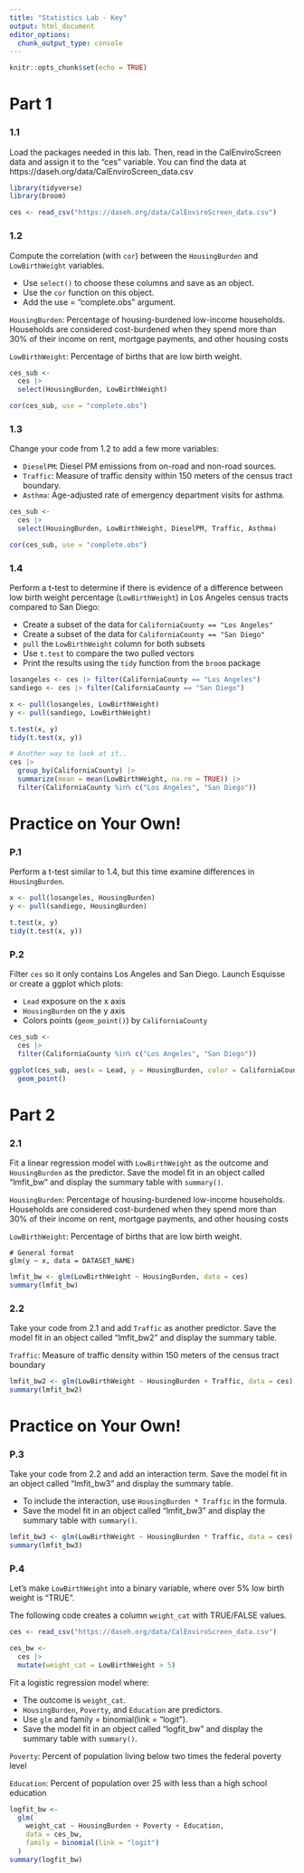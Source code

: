 ```yaml
---
title: "Statistics Lab - Key"
output: html_document
editor_options: 
  chunk_output_type: console
---
```


```r
knitr::opts_chunk$set(echo = TRUE)
```

# Part 1

### 1.1

Load the packages needed in this lab. Then, read in the CalEnviroScreen data and assign it to the "ces" variable. You can find the data at https://daseh.org/data/CalEnviroScreen_data.csv


```r
library(tidyverse)
library(broom)
```

```r
ces <- read_csv("https://daseh.org/data/CalEnviroScreen_data.csv")
```

### 1.2

Compute the correlation (with `cor`) between the `HousingBurden` and `LowBirthWeight` variables. 

* Use `select()` to choose these columns and save as an object. 
* Use the `cor` function on this object.
* Add the use = "complete.obs" argument.

`HousingBurden`: Percentage of housing-burdened low-income households. Households are considered cost-burdened when they spend more than 30% of their income on rent, mortgage payments, and other housing costs

`LowBirthWeight`: Percentage of births that are low birth weight.

```r
ces_sub <-
  ces |>
  select(HousingBurden, LowBirthWeight)

cor(ces_sub, use = "complete.obs")
```

### 1.3

Change your code from 1.2 to add a few more variables: 

* `DieselPM`: Diesel PM emissions from on-road and non-road sources. 
* `Traffic`: Measure of traffic density within 150 meters of the census tract boundary. 
* `Asthma`: Age-adjusted rate of emergency department visits for asthma. 

```r
ces_sub <-
  ces |>
  select(HousingBurden, LowBirthWeight, DieselPM, Traffic, Asthma)

cor(ces_sub, use = "complete.obs")
```

### 1.4

Perform a t-test to determine if there is evidence of a difference between low birth weight percentage (`LowBirthWeight`) in Los Angeles census tracts compared to San Diego:

* Create a subset of the data for `CaliforniaCounty == "Los Angeles"`
* Create a subset of the data for `CaliforniaCounty == "San Diego"`
* `pull` the `LowBirthWeight` column for both subsets
* Use `t.test` to compare the two pulled vectors
* Print the results using the `tidy` function from the `broom` package

```r
losangeles <- ces |> filter(CaliforniaCounty == "Los Angeles")
sandiego <- ces |> filter(CaliforniaCounty == "San Diego")

x <- pull(losangeles, LowBirthWeight)
y <- pull(sandiego, LowBirthWeight)

t.test(x, y)
tidy(t.test(x, y))

# Another way to look at it..
ces |> 
  group_by(CaliforniaCounty) |> 
  summarize(mean = mean(LowBirthWeight, na.rm = TRUE)) |> 
  filter(CaliforniaCounty %in% c("Los Angeles", "San Diego"))
```


# Practice on Your Own!

### P.1

Perform a t-test similar to 1.4, but this time examine differences in `HousingBurden`. 

```r
x <- pull(losangeles, HousingBurden)
y <- pull(sandiego, HousingBurden)

t.test(x, y)
tidy(t.test(x, y))
```

### P.2 

Filter `ces` so it only contains Los Angeles and San Diego. Launch Esquisse or create a ggplot which plots:

* `Lead` exposure on the x axis
* `HousingBurden` on the y axis
* Colors points (`geom_point()`) by `CaliforniaCounty`

```r
ces_sub <- 
  ces |> 
  filter(CaliforniaCounty %in% c("Los Angeles", "San Diego"))

ggplot(ces_sub, aes(x = Lead, y = HousingBurden, color = CaliforniaCounty)) +
  geom_point()
```


# Part 2

### 2.1

Fit a linear regression model with `LowBirthWeight` as the outcome and `HousingBurden` as the predictor. Save the model fit in an object called "lmfit_bw" and display the summary table with `summary()`.

`HousingBurden`: Percentage of housing-burdened low-income households. Households are considered cost-burdened when they spend more than 30% of their income on rent, mortgage payments, and other housing costs

`LowBirthWeight`: Percentage of births that are low birth weight.

```
# General format
glm(y ~ x, data = DATASET_NAME)
```

```r
lmfit_bw <- glm(LowBirthWeight ~ HousingBurden, data = ces)
summary(lmfit_bw)
```

### 2.2

Take your code from 2.1 and add `Traffic` as another predictor. Save the model fit in an object called "lmfit_bw2" and display the summary table.

`Traffic`: Measure of traffic density within 150 meters of the census tract boundary

```r
lmfit_bw2 <- glm(LowBirthWeight ~ HousingBurden + Traffic, data = ces)
summary(lmfit_bw2)
```


# Practice on Your Own!

### P.3

Take your code from 2.2 and add an interaction term. Save the model fit in an object called "lmfit_bw3" and display the summary table.

- To include the interaction, use `HousingBurden * Traffic` in the formula. 
- Save the model fit in an object called "lmfit_bw3" and display the summary table with `summary()`.

```r
lmfit_bw3 <- glm(LowBirthWeight ~ HousingBurden * Traffic, data = ces)
summary(lmfit_bw3)
```

### P.4   

Let's make `LowBirthWeight` into a binary variable, where over 5% low birth weight is "TRUE".

The following code creates a column `weight_cat` with TRUE/FALSE values.

```r
ces <- read_csv("https://daseh.org/data/CalEnviroScreen_data.csv")

ces_bw <- 
  ces |> 
  mutate(weight_cat = LowBirthWeight > 5)
```

Fit a logistic regression model where:

* The outcome is `weight_cat`.
* `HousingBurden`, `Poverty`, and `Education` are predictors.
* Use `glm` and family = binomial(link = "logit").
* Save the model fit in an object called "logfit_bw" and display the summary table with `summary()`.

`Poverty`: Percent of population living below two times the federal poverty level

`Education`: Percent of population over 25 with less than a high school education

```r
logfit_bw <-
  glm(
    weight_cat ~ HousingBurden + Poverty + Education,
    data = ces_bw,
    family = binomial(link = "logit")
  )
summary(logfit_bw)
```
